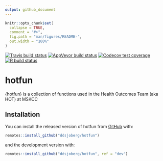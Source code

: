 ```yaml
---
output: github_document
---
```


<!-- README.md is generated from README.Rmd. Please edit that file -->

```r
knitr::opts_chunk$set(
  collapse = TRUE,
  comment = "#>",
  fig.path = "man/figures/README-",
  out.width = "100%"
)
```

<!-- badges: start -->
[![Travis build status](https://travis-ci.com/ddsjoberg/hotfun.svg?branch=master)](https://travis-ci.com/ddsjoberg/hotfun)
[![AppVeyor build status](https://ci.appveyor.com/api/projects/status/github/ddsjoberg/hotfun?branch=master&svg=true)](https://ci.appveyor.com/project/ddsjoberg/hotfun)
[![Codecov test coverage](https://codecov.io/gh/ddsjoberg/hotfun/branch/master/graph/badge.svg)](https://codecov.io/gh/ddsjoberg/hotfun?branch=master)
[![R build status](https://github.com/ddsjoberg/hotfun/workflows/R-CMD-check/badge.svg)](https://github.com/ddsjoberg/hotfun/actions)
<!-- badges: end -->

# hotfun

{hotfun} is a collection of functions used in the Health Outcomes Team (aka HOT) at MSKCC

## Installation

You can install the released version of hotfun from [GitHub](https://github.com/) with:

``` r
remotes::install_github("ddsjoberg/hotfun")
```

and the development version with:

``` r
remotes::install_github("ddsjoberg/hotfun", ref = "dev")
```
